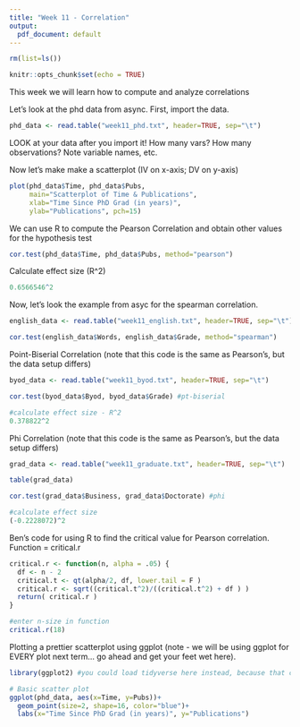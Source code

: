 ---
title: "Week 11 - Correlation"
output:
  pdf_document: default
---

```{r setup, include=FALSE}
rm(list=ls())

knitr::opts_chunk$set(echo = TRUE)
```

This week we will learn how to compute and analyze correlations

Let's look at the phd data from async. First, import the data.
```{r}
phd_data <- read.table("week11_phd.txt", header=TRUE, sep="\t")
```
LOOK at your data after you import it! How many vars? How many observations? Note variable names, etc.

Now let's make make a scatterplot (IV on x-axis; DV on y-axis)
```{r}
plot(phd_data$Time, phd_data$Pubs, 
     main="Scatterplot of Time & Publications", 
     xlab="Time Since PhD Grad (in years)", 
     ylab="Publications", pch=15)
```

We can use R to compute the Pearson Correlation and obtain other values for the hypothesis test
```{r}
cor.test(phd_data$Time, phd_data$Pubs, method="pearson")
```

Calculate effect size (R^2)
```{r}
0.6566546^2
```

Now, let's look the example from asyc for the spearman correlation.
```{r}
english_data <- read.table("week11_english.txt", header=TRUE, sep="\t")

cor.test(english_data$Words, english_data$Grade, method="spearman")
```

Point-Biserial Correlation (note that this code is the same as Pearson's, but the data setup differs)
```{r}
byod_data <- read.table("week11_byod.txt", header=TRUE, sep="\t")

cor.test(byod_data$Byod, byod_data$Grade) #pt-biserial

#calculate effect size - R^2
0.378822^2
```

Phi Correlation (note that this code is the same as Pearson's, but the data setup differs)
```{r}
grad_data <- read.table("week11_graduate.txt", header=TRUE, sep="\t")

table(grad_data)

cor.test(grad_data$Business, grad_data$Doctorate) #phi 

#calculate effect size
(-0.2228072)^2
```

Ben's code for using R to find the critical value for Pearson correlation. Function = critical.r
```{r}
critical.r <- function(n, alpha = .05) {
  df <- n - 2
  critical.t <- qt(alpha/2, df, lower.tail = F )
  critical.r <- sqrt((critical.t^2)/((critical.t^2) + df ) )
  return( critical.r )
}

#enter n-size in function
critical.r(18)
```

Plotting a prettier scatterplot using ggplot (note - we will be using ggplot for EVERY plot next term... go ahead and get your feet wet here).
```{r}
library(ggplot2) #you could load tidyverse here instead, because that contains GGPLOT2 (either way works!)

# Basic scatter plot
ggplot(phd_data, aes(x=Time, y=Pubs))+ 
  geom_point(size=2, shape=16, color="blue")+
  labs(x="Time Since PhD Grad (in years)", y="Publications")
```


